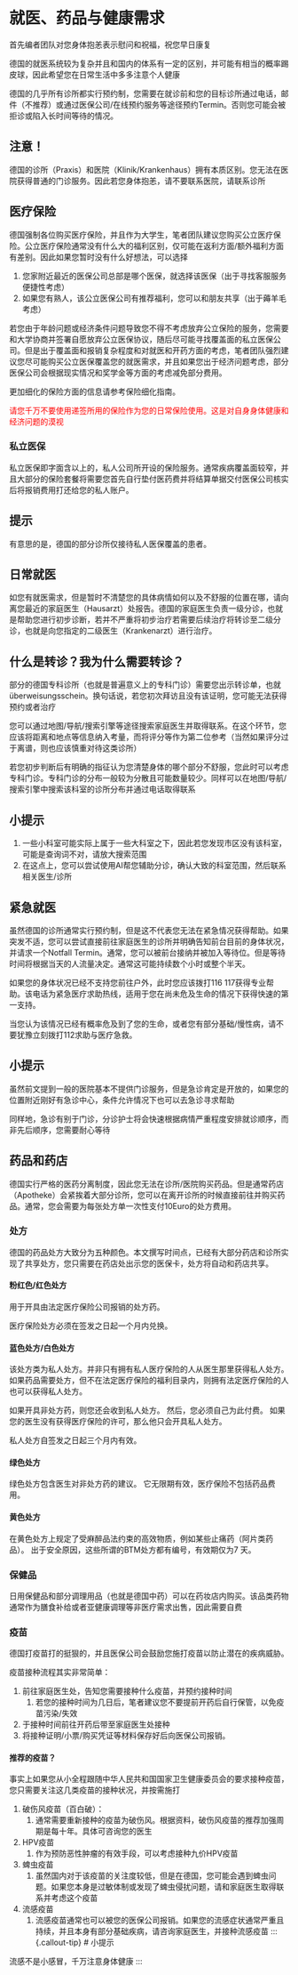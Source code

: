 # 就医、药品与健康需求

首先编者团队对您身体抱恙表示慰问和祝福，祝您早日康复

德国的就医系统较为复杂并且和国内的体系有一定的区别，并可能有相当的概率踢皮球，因此希望您在日常生活中多多注意个人健康

德国的几乎所有诊所都实行预约制，您需要在就诊前和您的目标诊所通过电话，邮件（不推荐）或通过医保公司/在线预约服务等途径预约Termin。否则您可能会被拒诊或陷入长时间等待的情况。

::: {.callout-tip}
# 注意！

德国的诊所（Praxis）和医院（Klinik/Krankenhaus）拥有本质区别。您无法在医院获得普通的门诊服务。因此若您身体抱恙，请不要联系医院，请联系诊所
:::

## 医疗保险

德国强制各位购买医疗保险，并且作为大学生，笔者团队建议您购买公立医疗保险。公立医疗保险通常没有什么大的福利区别，仅可能在返利方面/额外福利方面有差别。因此如果您暂时没有什么好想法，可以选择

1. 您家附近最近的医保公司总部是哪个医保，就选择该医保（出于寻找客服服务便捷性考虑）
2. 如果您有熟人，该公立医保公司有推荐福利，您可以和朋友共享（出于薅羊毛考虑）

若您由于年龄问题或经济条件问题导致您不得不考虑放弃公立保险的服务，您需要和大学协商并签署自愿放弃公立医保协议，随后尽可能寻找覆盖面的私立医保公司。但是出于覆盖面和报销复杂程度和对就医和开药方面的考虑，笔者团队强烈建议您尽可能购买公立医保覆盖您的就医需求，并且如果您出于经济问题考虑，部分医保公司会根据现实情况和奖学金等方面的考虑减免部分费用。

更加细化的保险方面的信息请参考保险细化指南。

<font color=red>请您千万不要使用递签所用的保险作为您的日常保险使用。这是对自身身体健康和经济问题的漠视</font>

### 私立医保

私立医保即字面含以上的，私人公司所开设的保险服务。通常疾病覆盖面较窄，并且大部分的保险套餐将需要您首先自行垫付医药费并将结算单据交付医保公司核实后将报销费用打还给您的私人账户。

::: {.callout-tip}
# 提示

有意思的是，德国的部分诊所仅接待私人医保覆盖的患者。

:::

## 日常就医

如您有就医需求，但是暂时不清楚您的具体病情如何以及不舒服的位置在哪，请向离您最近的家庭医生（Hausarzt）处报告。德国的家庭医生负责一级分诊，也就是帮助您进行初步诊断，若并不严重将初步治疗若需要后续治疗将转诊至二级分诊，也就是向您指定的二级医生（Krankenarzt）进行治疗。


::: {.callout-tip}
# 什么是转诊？我为什么需要转诊？

部分的德国专科诊所（也就是普遍意义上的专科门诊）需要您出示转诊单，也就überweisungsschein。换句话说，若您初次拜访且没有该证明，您可能无法获得预约或者治疗
:::

您可以通过地图/导航/搜索引擎等途径搜索家庭医生并取得联系。在这个环节，您应该将距离和地点等信息纳入考量，而将评分等作为第二位参考（当然如果评分过于离谱，则也应该慎重对待这类诊所）

若您初步判断后有明确的指征认为您清楚身体的哪个部分不舒服，您此时可以考虑专科门诊。专科门诊的分布一般较为分散且可能数量较少。同样可以在地图/导航/搜索引擎中搜索该科室的诊所分布并通过电话取得联系

::: {.callout-tip}
# 小提示

1. 一些小科室可能实际上属于一些大科室之下，因此若您发现市区没有该科室，可能是查询词不对，请放大搜索范围
2. 在这点上，您可以尝试使用AI帮您辅助分诊，确认大致的科室范围，然后联系相关医生/诊所
:::

## 紧急就医

虽然德国的诊所通常实行预约制，但是这不代表您无法在紧急情况获得帮助。如果突发不适，您可以尝试直接前往家庭医生的诊所并明确告知前台目前的身体状况，并请求一个Notfall Termin。通常，您可以被前台接纳并被加入等待位。但是等待时间将根据当天的人流量决定。通常这可能持续数个小时或整个半天。

如果您的身体状况已经不支持您前往户外，此时您应该拨打116 117获得专业帮助。该电话为紧急医疗求助热线，适用于您在尚未危及生命的情况下获得快速的第一支持。

当您认为该情况已经有概率危及到了您的生命，或者您有部分基础/慢性病，请不要犹豫立刻拨打112求助与医疗急救。

::: {.callout-tip}
# 小提示

虽然前文提到一般的医院基本不提供门诊服务，但是急诊肯定是开放的，如果您的位置附近刚好有急诊中心，条件允许情况下也可以去急诊寻求帮助

同样地，急诊有别于门诊，分诊护士将会快速根据病情严重程度安排就诊顺序，而非先后顺序，您需要耐心等待

:::

## 药品和药店

德国实行严格的医药分离制度，因此您无法在诊所/医院购买药品。但是通常药店（Apotheke）会紧挨着大部分诊所，您可以在离开诊所的时候直接前往并购买药品。通常，您会需要为每张处方单一次性支付10Euro的处方费用。

### 处方

德国的药品处方大致分为五种颜色。本文撰写时间点，已经有大部分药店和诊所实现了共享处方，您只需要在药店处出示您的医保卡，处方将自动和药店共享。

#### 粉红色/红色处方

用于开具由法定医疗保险公司报销的处方药。

医疗保险处方必须在签发之日起一个月内兑换。

#### 蓝色处方/白色处方

该处方类为私人处方。并非只有拥有私人医疗保险的人从医生那里获得私人处方。如果药品需要处方，但不在法定医疗保险的福利目录内，则拥有法定医疗保险的人也可以获得私人处方。

如果开具非处方药，则您还会收到私人处方。 然后，您必须自己为此付费。 如果您的医生没有获得医疗保险的许可，那么他只会开具私人处方。

私人处方自签发之日起三个月内有效。

#### 绿色处方

绿色处方包含医生对非处方药的建议。 它无限期有效，医疗保险不包括药品费用。

#### 黄色处方

在黄色处方上规定了受麻醉品法约束的高效物质，例如某些止痛药（阿片类药品）。 出于安全原因，这些所谓的BTM处方都有编号，有效期仅为7 天。

### 保健品

日用保健品和部分调理用品（也就是德国中药）可以在药妆店内购买。该品类药物通常作为膳食补给或者亚健康调理等非医疗需求出售，因此需要自费

### 疫苗

德国打疫苗打的挺狠的，并且医保公司会鼓励您施打疫苗以防止潜在的疾病威胁。

疫苗接种流程其实非常简单：

1. 前往家庭医生处，告知您需要接种什么疫苗，并预约接种时间
   1. 若您的接种时间为几日后，笔者建议您不要提前开药后自行保管，以免疫苗污染/失效
2. 于接种时间前往开药后带至家庭医生处接种
3. 将接种证明/小票/购买凭证等材料保存好后向医保公司报销。

#### 推荐的疫苗？

事实上如果您从小全程跟随中华人民共和国国家卫生健康委员会的要求接种疫苗，您只需要关注这几类疫苗的接种状况，并按需施打

1. 破伤风疫苗（百白破）：
   1. 通常需要重新接种的疫苗为破伤风。根据资料，破伤风疫苗的推荐加强周期是每十年。具体可咨询您的医生
2. HPV疫苗
   1. 作为预防恶性肿瘤的有效手段，可以考虑接种九价HPV疫苗
3. 蜱虫疫苗
   1. 虽然国内对于该疫苗的关注度较低，但是在德国，您可能会遇到蜱虫问题。如果您本身是过敏体制或发现了蜱虫侵扰问题，请和家庭医生取得联系并考虑这个疫苗
4. 流感疫苗
   1. 流感疫苗通常也可以被您的医保公司报销。如果您的流感症状通常严重且持续，并且本身有部分基础疾病，请咨询家庭医生，并接种流感疫苗
::: {.callout-tip}
# 小提示

流感不是小感冒，千万注意身体健康
:::
